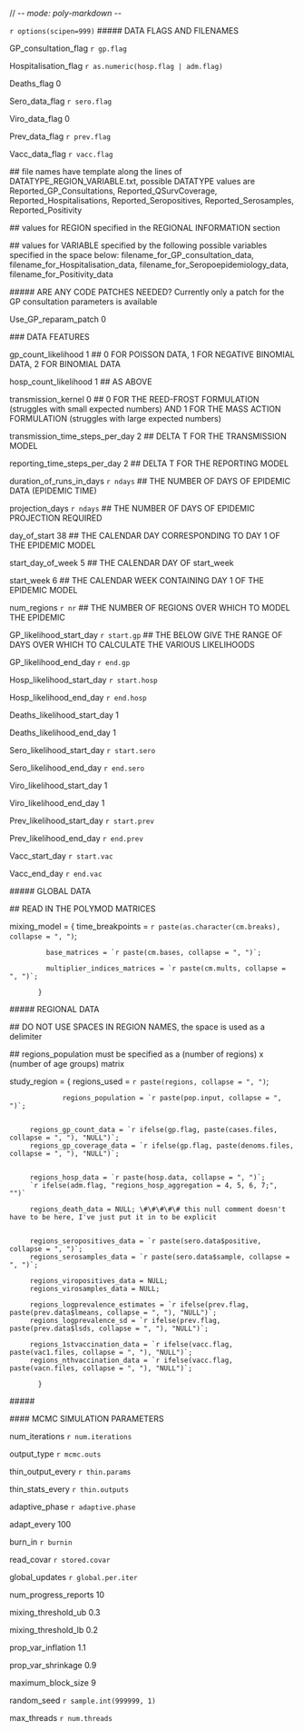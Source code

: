 // -*- mode: poly-markdown -*-

`r options(scipen=999)`
\#\#\#\#\# DATA FLAGS AND FILENAMES

GP_consultation_flag `r gp.flag`

Hospitalisation_flag `r as.numeric(hosp.flag | adm.flag)`

Deaths_flag	     0

Sero_data_flag	     `r sero.flag`

Viro_data_flag	     0

Prev_data_flag	     `r prev.flag`

Vacc_data_flag	     `r vacc.flag`

\#\# file names have template along the lines of DATATYPE_REGION_VARIABLE.txt, possible DATATYPE values are Reported_GP_Consultations, Reported_QSurvCoverage, Reported_Hospitalisations, Reported_Seropositives, Reported_Serosamples, Reported_Positivity

\#\# values for REGION specified in the REGIONAL INFORMATION section

\#\# values for VARIABLE specified by the following possible variables specified in the space below: filename_for_GP_consultation_data, filename_for_Hospitalisation_data, filename_for_Seropoepidemiology_data, filename_for_Positivity_data



\#\#\#\#\# ARE ANY CODE PATCHES NEEDED? Currently only a patch for the GP consultation parameters is available

Use_GP_reparam_patch	   0



\#\#\# DATA FEATURES

gp_count_likelihood		   1	\#\# 0 FOR POISSON DATA, 1 FOR NEGATIVE BINOMIAL DATA, 2 FOR BINOMIAL DATA

hosp_count_likelihood		   1	\#\# AS ABOVE

transmission_kernel		   0   \#\# 0 FOR THE REED-FROST FORMULATION (struggles with small expected numbers) AND 1 FOR THE MASS ACTION FORMULATION (struggles with large expected numbers)

transmission_time_steps_per_day	   2	\#\# DELTA T FOR THE TRANSMISSION MODEL

reporting_time_steps_per_day	   2	\#\# DELTA T FOR THE REPORTING MODEL

duration_of_runs_in_days	   `r ndays`	\#\# THE NUMBER OF DAYS OF EPIDEMIC DATA (EPIDEMIC TIME)

projection_days			   `r ndays`	\#\# THE NUMBER OF DAYS OF EPIDEMIC PROJECTION REQUIRED

day_of_start			   38	\#\# THE CALENDAR DAY CORRESPONDING TO DAY 1 OF THE EPIDEMIC MODEL

start_day_of_week		   5	\#\# THE CALENDAR DAY OF start_week

start_week			   6	\#\# THE CALENDAR WEEK CONTAINING DAY 1 OF THE EPIDEMIC MODEL

num_regions			   `r nr`	\#\# THE NUMBER OF REGIONS OVER WHICH TO MODEL THE EPIDEMIC

GP_likelihood_start_day		   `r start.gp`	\#\# THE BELOW GIVE THE RANGE OF DAYS OVER WHICH TO CALCULATE THE VARIOUS LIKELIHOODS

GP_likelihood_end_day		   `r end.gp`

Hosp_likelihood_start_day	   `r start.hosp`

Hosp_likelihood_end_day		   `r end.hosp`

Deaths_likelihood_start_day	   1

Deaths_likelihood_end_day	   1

Sero_likelihood_start_day	   `r start.sero`

Sero_likelihood_end_day		   `r end.sero`

Viro_likelihood_start_day	   1

Viro_likelihood_end_day		   1

Prev_likelihood_start_day	   `r start.prev`

Prev_likelihood_end_day		   `r end.prev`

Vacc_start_day		   `r start.vac`

Vacc_end_day		   `r end.vac`


\#\#\#\#\# GLOBAL DATA



\#\# READ IN THE POLYMOD MATRICES

mixing_model = { time_breakpoints = `r paste(as.character(cm.breaks), collapse = ", ")`;

	       	 base_matrices = `r paste(cm.bases, collapse = ", ")`;
		 
	       	 multiplier_indices_matrices = `r paste(cm.mults, collapse = ", ")`;
		 
	       }



\#\#\#\#\# REGIONAL DATA



\#\# DO NOT USE SPACES IN REGION NAMES, the space is used as a delimiter

\#\# regions_population must be specified as a (number of regions) x (number of age groups) matrix



study_region = { regions_used = `r paste(regions, collapse = ", ")`;

      	       	 regions_population = `r paste(pop.input, collapse = ", ")`;


		 regions_gp_count_data = `r ifelse(gp.flag, paste(cases.files, collapse = ", "), "NULL")`;
		 regions_gp_coverage_data = `r ifelse(gp.flag, paste(denoms.files, collapse = ", "), "NULL")`;


		 regions_hosp_data = `r paste(hosp.data, collapse = ", ")`;
		 `r ifelse(adm.flag, "regions_hosp_aggregation = 4, 5, 6, 7;", "")`

		 regions_death_data = NULL; \#\#\#\#\# this null comment doesn't have to be here, I've just put it in to be explicit


		 regions_seropositives_data = `r paste(sero.data$positive, collapse = ", ")`;
		 regions_serosamples_data = `r paste(sero.data$sample, collapse = ", ")`;

		 regions_viropositives_data = NULL;
		 regions_virosamples_data = NULL;

		 regions_logprevalence_estimates = `r ifelse(prev.flag, paste(prev.data$lmeans, collapse = ", "), "NULL")`;
		 regions_logprevalence_sd = `r ifelse(prev.flag, paste(prev.data$lsds, collapse = ", "), "NULL")`;

		 regions_1stvaccination_data = `r ifelse(vacc.flag, paste(vac1.files, collapse = ", "), "NULL")`;
		 regions_nthvaccination_data = `r ifelse(vacc.flag, paste(vacn.files, collapse = ", "), "NULL")`;
	       
	       }



\#\#\#\#\# 



\#\#\#\# MCMC SIMULATION PARAMETERS



num_iterations	     `r num.iterations`

output_type	     `r mcmc.outs`

thin_output_every    `r thin.params`

thin_stats_every     `r thin.outputs`

adaptive_phase	     `r adaptive.phase`

adapt_every	     100

burn_in		     `r burnin`

read_covar	     `r stored.covar`

global_updates	     `r global.per.iter`

num_progress_reports 10

mixing_threshold_ub  0.3

mixing_threshold_lb  0.2

prop_var_inflation   1.1

prop_var_shrinkage   0.9

maximum_block_size   9

random_seed	     `r sample.int(999999, 1)`

max_threads	     `r num.threads`
